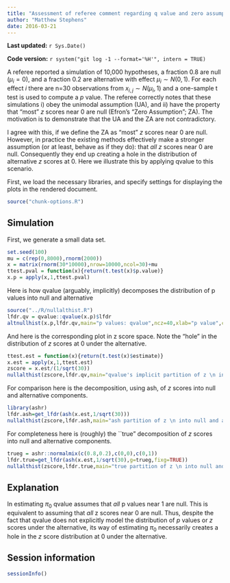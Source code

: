 ```yaml
---
title: "Assessment of referee comment regarding q value and zero assumption"
author: "Matthew Stephens"
date: 2016-03-21
---
```


**Last updated:** `r Sys.Date()`

**Code version:** `r system("git log -1 --format='%H'", intern = TRUE)`

A referee reported a simulation of 10,000 hypotheses, a fraction 0.8 are null ($\mu_i = 0$), and a fraction 0.2 are alternative with effect $\mu_i \sim 
N(0,1)$. For each effect $i$ there are n=30 observations from $x_{i,j} \sim N(\mu_i,1)$ and a one-sample t test is used to compute a $p$ value. The 
referee correctly notes that these simulations i) obey the unimodal 
assumption (UA), and ii) have the property that "most" $z$ scores near 0 are 
null (Efron's "Zero Assumption"; ZA). The motivation is to demonstrate that 
the UA and the ZA are not contradictory.

I agree with this, if we define the ZA as "most" $z$ scores near 0 are null.
However, in practice the existing methods effectively make a stronger 
assumption (or at least, behave as if they do): that *all* $z$ scores near 
0 are null. Consequently they end up creating a hole in the distribution of alternative $z$ scores at 0. Here we illustrate this by applying qvalue to 
this scenario.

First, we load the necessary libraries, and specify settings for displaying 
the plots in the rendered document.

```r
source("chunk-options.R")
```

## Simulation

First, we generate a small data set.

```r
set.seed(100)
mu = c(rep(0,8000),rnorm(2000))
x = matrix(rnorm(30*10000),nrow=10000,ncol=30)+mu
ttest.pval = function(x){return(t.test(x)$p.value)}
x.p = apply(x,1,ttest.pval)
```

Here is how qvalue (arguably, implicitly) decomposes the distribution of p values into null and alternative
```r
source("../R/nullalthist.R")
lfdr.qv = qvalue::qvalue(x.p)$lfdr
altnullhist(x.p,lfdr.qv,main="p values: qvalue",ncz=40,xlab="p value",cex.axis=0.8)
```


And here is the corresponding plot in z score space. Note the "hole" in the distribution of $z$ scores at 0 under the alternative.
```r
ttest.est = function(x){return(t.test(x)$estimate)}
x.est = apply(x,1,ttest.est)
zscore = x.est/(1/sqrt(30))
nullalthist(zscore,lfdr.qv,main="qvalue's implicit partition of z \n into null and alternative",ncz=60,cex.axis=0.8,ylim=c(0,0.3),xlim=c(-6,6),xlab="z score")
```

For comparison here is the decomposition, using ash, of $z$ scores into null and alternative components.
```r
library(ashr)
lfdr.ash=get_lfdr(ash(x.est,1/sqrt(30)))
nullalthist(zscore,lfdr.ash,main="ash partition of z \n into null and alternative",ncz=60,cex.axis=0.8,ylim=c(0,0.3),xlim=c(-6,6),xlab="z score")
```

For completeness here is (roughly) the ``true" decomposition of $z$ scores into null and alternative components.
```r
trueg = ashr::normalmix(c(0.8,0.2),c(0,0),c(0,1))
lfdr.true=get_lfdr(ash(x.est,1/sqrt(30),g=trueg,fixg=TRUE))
nullalthist(zscore,lfdr.true,main="true partition of z \n into null and alternative",ncz=60,cex.axis=0.8,ylim=c(0,0.3),xlim=c(-6,6),xlab="z score")
```

## Explanation

In estimating $\pi_0$ qvalue assumes that *all* p values near 1 are null.
This is equivalent to assuming that *all* z scores near 0 are null. Thus,
despite the fact that qvalue does not explicitly model the distribution of
$p$ values or $z$ scores under the alternative, its way of estimating $\pi_0$
necessarily creates a hole in the $z$ score distribution at 0 under the alternative.


## Session information

```r
sessionInfo()
```
